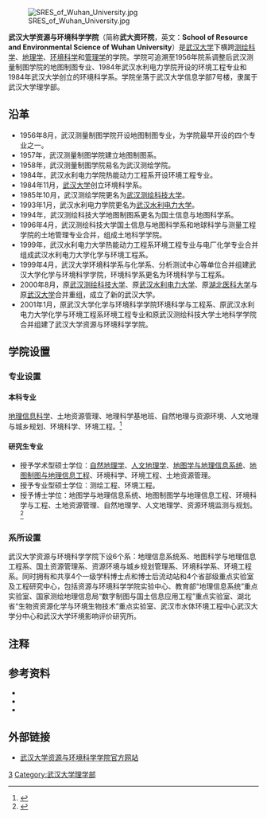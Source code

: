 {{Infobox University Department
 |名称              = 武汉大学资源与环境科学学院
 |其他名称        = School of Resource and Environmental Sciences, Wuhan University
 |徽标              = 
 |徽标说明        =
 |隶属              =[[武汉大学|武汉大学]][[武汉大学理学部|理学部]]
 |建立时间        =2001年1月
 |关闭时间        =
 |类型              =学院
 |下属              =
 |主管官员        =
 |主席              =
 |党委书记        =[[陈晓榕|陈晓榕]]
 |院长              =[[刘耀林_(地理信息系统专家)|刘耀林]]
 |系主任           =
 |所长              =
 |部长              =
 |主任              =
 |头衔              =
 |头衔人名        =
 |教师              =
 |员工              =
 |学生              =1900
 |本科生           =
 |研究生           =
 |博士生           =
 |其他学生        =
 |地址              = {{CHN}}[[湖北省|湖北省]][[武汉市|武汉市]][[洪山区|洪山区]]珞喻路129号
 |国家              =
 |省                 =
 |市                 =
 |坐标              =
 |网址              =http://sres.whu.edu.cn/
 |标志              =
 |脚注              =
}}

[[File:SRES_of_Wuhan_University.jpg|thumb]]

'''武汉大学资源与环境科学学院'''（简称'''武大资环院'''，英文：'''School of Resource and Environmental Science of Wuhan University'''）是[[武汉大学|武汉大学]]下横跨[[测绘学|测绘科学]]、[[地理学|地理学]]、[[环境科学|环境科学]]和[[管理学|管理学]]的学院。学院可追溯至1956年院系调整后武汉测量制图学院的地图制图专业、1984年武汉水利电力学院开设的环境工程专业和1984年武汉大学创立的环境科学系。学院坐落于武汉大学信息学部7号楼，隶属于武汉大学理学部。

==沿革==
*1956年8月，武汉测量制图学院开设地图制图专业，为学院最早开设的四个专业之一。
*1957年，武汉测量制图学院建立地图制图系。
*1958年，武汉测量制图学院易名为武汉测绘学院。
*1984年，武汉水利电力学院热能动力工程系开设环境工程专业。
*1984年11月，[[老武汉大学|武汉大学]]创立环境科学系。
*1985年10月，武汉测绘学院更名为[[武汉测绘科技大学|武汉测绘科技大学]]。
*1993年1月，武汉水利电力学院更名为[[武汉水利电力大学|武汉水利电力大学]]。
*1994年，武汉测绘科技大学地图制图系更名为国土信息与地图科学系。
*1996年4月，武汉测绘科技大学国土信息与地图科学系和地球科学与测量工程学院的土地管理专业合并，组成土地科学学院。
*1999年，武汉水利电力大学热能动力工程系环境工程专业与电厂化学专业合并组成武汉水利电力大学化学与环境工程系。
*1999年4月，武汉大学环境科学系与化学系、分析测试中心等单位合并组建武汉大学化学与环境科学学院，环境科学系更名为环境科学与工程系。
*2000年8月，原[[武汉测绘科技大学|武汉测绘科技大学]]、原[[武汉水利电力大学|武汉水利电力大学]]、原[[湖北医科大学|湖北医科大学]]与原[[武汉大学|武汉大学]]合并重组，成立了新的武汉大学。
*2001年1月，原武汉大学化学与环境科学学院环境科学与工程系、原武汉水利电力大学化学与环境工程系环境工程专业和原武汉测绘科技大学土地科学学院合并组建了武汉大学资源与环境科学学院。

==学院设置==
===专业设置===
====本科专业====
[[地理信息科学|地理信息科学]]、土地资源管理、地理科学基地班、自然地理与资源环境、人文地理与城乡规划、环境科学、环境工程。<ref>{{cite web|author=|year=2013|title=武汉大学2013年招生专业介绍|publisher=武汉大学资源与环境科学学院|accessdate=2013-04-26|url=http://sres.whu.edu.cn/list.asp?Class_Fid=2&lg_Type=3&Class_id=20|language=中文|deadurl=yes|archiveurl=https://web.archive.org/web/20150604215640/http://sres.whu.edu.cn/list.asp?Class_Fid=2&lg_Type=3&Class_id=20|archivedate=2015年6月4日|df=}}</ref>
====研究生专业====
*授予学术型硕士学位：[[自然地理学|自然地理学]]、[[人文地理学|人文地理学]]、[[地图学与地理信息系统|地图学与地理信息系统]]、[[地图制图与地理信息工程|地图制图与地理信息工程]]、环境科学、环境工程、土地资源管理。
*授予专业型硕士学位：测绘工程、环境工程。
*授予博士学位：地图学与地理信息系统、地图制图学与地理信息工程、环境科学与工程、土地资源管理、自然地理学、人文地理学、资源环境监测与规划。<ref>{{cite web|author=|year=2013|title=博士专业|publisher=武汉大学资源与环境科学学院|accessdate=2013-04-26|url=http://sres.whu.edu.cn/list.asp?Class_Fid=2&lg_Type=3&Class_id=18|language=中文|deadurl=yes|archiveurl=https://web.archive.org/web/20150605233031/http://sres.whu.edu.cn/list.asp?Class_Fid=2&lg_Type=3&Class_id=18|archivedate=2015年6月5日|df=}}</ref>

===系所设置===
武汉大学资源与环境科学学院下设6个系：地理信息系统系、地图科学与地理信息工程系、国土资源管理系、资源环境与城乡规划管理系、环境科学系、环境工程系。同时拥有和共享4个一级学科博士点和博士后流动站和4个省部级重点实验室及工程研究中心，包括资源与环境科学学院实验中心、教育部“地理信息系统”重点实验室、国家测绘地理信息局“数字制图与国土信息应用工程”重点实验室、湖北省“生物资资源化学与环境生物技术”重点实验室、武汉市水体环境工程中心武汉大学分中心和武汉大学环境影响评价研究所。

==注释==
<div class="references-small">
<references />
</div></small>

==参考资料==
*{{Cite web|url=http://sres.whu.edu.cn/intro.asp|title=学院概况|accessdate=2012-01-11|work=|publisher=武汉大学资源与环境科学学院|date=|deadurl=yes|archiveurl=https://web.archive.org/web/20101203091948/http://sres.whu.edu.cn/intro.asp|archivedate=2010年12月3日|df=}}
*{{Cite web|url=http://sres.whu.edu.cn/culture.asp|title=人才培养|accessdate=2012-01-11|work=|publisher=武汉大学资源与环境科学学院|date=|deadurl=yes|archiveurl=https://web.archive.org/web/20101203081323/http://sres.whu.edu.cn/culture.asp|archivedate=2010年12月3日|df=}}
*{{Cite web|url=http://sres.whu.edu.cn/intro.asp|title=历史沿革|accessdate=2012-01-11|work=|publisher=武汉大学资源与环境科学学院|date=|deadurl=yes|archiveurl=https://web.archive.org/web/20101203091948/http://sres.whu.edu.cn/intro.asp|archivedate=2010年12月3日|df=}}

==外部链接==
* [http://sres.whu.edu.cn 武汉大学资源与环境科学学院官方网站] {{Wayback|url=http://sres.whu.edu.cn/ |date=20210126161254 }}

{{武汉大学}}

[[Category:武汉大学附属学院|3]]
[[Category:武汉大学理学部|Category:武汉大学理学部]]